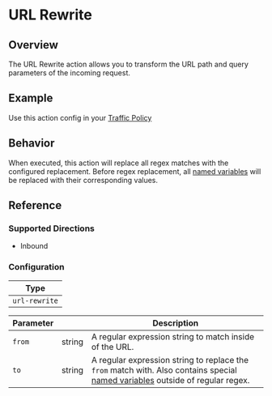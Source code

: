 
# URL Rewrite

## Overview

The URL Rewrite action allows you to transform the URL path and query parameters of the incoming request.

## Example

Use this action config in your [Traffic Policy](/docs/http/traffic-policy/index.mdx)

<ExampleHTTP />

## Behavior

When executed, this action will replace all regex matches with the configured replacement. Before regex replacement, all [named variables](#named-variables)
will be replaced with their corresponding values.

## Reference

### Supported Directions

- Inbound

### Configuration

| Type          |
| ------------- |
| `url-rewrite` |

| Parameter | &nbsp; | Description                                                                                                                                       |
| --------- | ------ | ------------------------------------------------------------------------------------------------------------------------------------------------- |
| `from`    | string | A regular expression string to match inside of the URL.                                                                                           |
| `to`      | string | A regular expression string to replace the `from` match with. Also contains special [named variables](#named-variables) outside of regular regex. |

<NamedVariblesTemplates />
